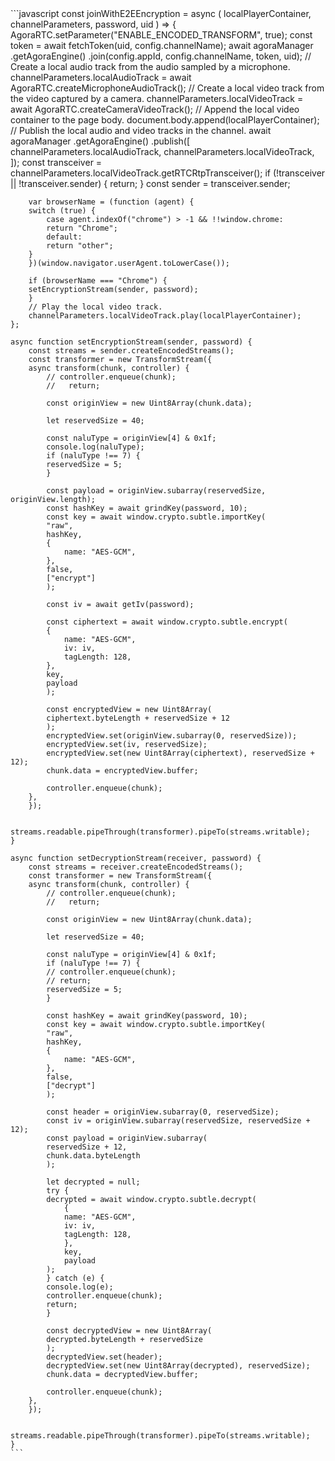 <PlatformWrapper platform="web">
    ```javascript
    const joinWithE2EEncryption = async (
        localPlayerContainer,
        channelParameters,
        password,
        uid
    ) => {
        AgoraRTC.setParameter("ENABLE_ENCODED_TRANSFORM", true);
        const token = await fetchToken(uid, config.channelName);
        await agoraManager
        .getAgoraEngine()
        .join(config.appId, config.channelName, token, uid);
        // Create a local audio track from the audio sampled by a microphone.
        channelParameters.localAudioTrack =
        await AgoraRTC.createMicrophoneAudioTrack();
        // Create a local video track from the video captured by a camera.
        channelParameters.localVideoTrack = await AgoraRTC.createCameraVideoTrack();
        // Append the local video container to the page body.
        document.body.append(localPlayerContainer);
        // Publish the local audio and video tracks in the channel.
        await agoraManager
        .getAgoraEngine()
        .publish([
            channelParameters.localAudioTrack,
            channelParameters.localVideoTrack,
        ]);
        const transceiver =
        channelParameters.localVideoTrack.getRTCRtpTransceiver();
        if (!transceiver || !transceiver.sender) {
        return;
        }
        const sender = transceiver.sender;

        var browserName = (function (agent) {
        switch (true) {
            case agent.indexOf("chrome") > -1 && !!window.chrome:
            return "Chrome";
            default:
            return "other";
        }
        })(window.navigator.userAgent.toLowerCase());

        if (browserName === "Chrome") {
        setEncryptionStream(sender, password);
        }
        // Play the local video track.
        channelParameters.localVideoTrack.play(localPlayerContainer);
    };

    async function setEncryptionStream(sender, password) {
        const streams = sender.createEncodedStreams();
        const transformer = new TransformStream({
        async transform(chunk, controller) {
            // controller.enqueue(chunk);
            //   return;

            const originView = new Uint8Array(chunk.data);

            let reservedSize = 40;

            const naluType = originView[4] & 0x1f;
            console.log(naluType);
            if (naluType !== 7) {
            reservedSize = 5;
            }

            const payload = originView.subarray(reservedSize, originView.length);
            const hashKey = await grindKey(password, 10);
            const key = await window.crypto.subtle.importKey(
            "raw",
            hashKey,
            {
                name: "AES-GCM",
            },
            false,
            ["encrypt"]
            );

            const iv = await getIv(password);

            const ciphertext = await window.crypto.subtle.encrypt(
            {
                name: "AES-GCM",
                iv: iv,
                tagLength: 128,
            },
            key,
            payload
            );

            const encryptedView = new Uint8Array(
            ciphertext.byteLength + reservedSize + 12
            );
            encryptedView.set(originView.subarray(0, reservedSize));
            encryptedView.set(iv, reservedSize);
            encryptedView.set(new Uint8Array(ciphertext), reservedSize + 12);
            chunk.data = encryptedView.buffer;

            controller.enqueue(chunk);
        },
        });

        streams.readable.pipeThrough(transformer).pipeTo(streams.writable);
    }

    async function setDecryptionStream(receiver, password) {
        const streams = receiver.createEncodedStreams();
        const transformer = new TransformStream({
        async transform(chunk, controller) {
            // controller.enqueue(chunk);
            //   return;

            const originView = new Uint8Array(chunk.data);

            let reservedSize = 40;

            const naluType = originView[4] & 0x1f;
            if (naluType !== 7) {
            // controller.enqueue(chunk);
            // return;
            reservedSize = 5;
            }

            const hashKey = await grindKey(password, 10);
            const key = await window.crypto.subtle.importKey(
            "raw",
            hashKey,
            {
                name: "AES-GCM",
            },
            false,
            ["decrypt"]
            );

            const header = originView.subarray(0, reservedSize);
            const iv = originView.subarray(reservedSize, reservedSize + 12);
            const payload = originView.subarray(
            reservedSize + 12,
            chunk.data.byteLength
            );

            let decrypted = null;
            try {
            decrypted = await window.crypto.subtle.decrypt(
                {
                name: "AES-GCM",
                iv: iv,
                tagLength: 128,
                },
                key,
                payload
            );
            } catch (e) {
            console.log(e);
            controller.enqueue(chunk);
            return;
            }

            const decryptedView = new Uint8Array(
            decrypted.byteLength + reservedSize
            );
            decryptedView.set(header);
            decryptedView.set(new Uint8Array(decrypted), reservedSize);
            chunk.data = decryptedView.buffer;

            controller.enqueue(chunk);
        },
        });

        streams.readable.pipeThrough(transformer).pipeTo(streams.writable);
    }
    ```
</PlatformWrapper>
